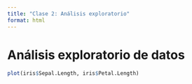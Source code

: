 ```yaml
---
title: "Clase 2: Análisis exploratorio"
format: html
---
```


# Análisis exploratorio de datos

```r
plot(iris$Sepal.Length, iris$Petal.Length)
```
